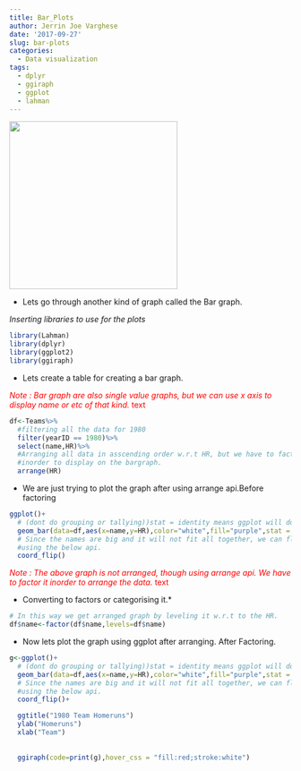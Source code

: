 ```yaml
---
title: Bar_Plots
author: Jerrin Joe Varghese
date: '2017-09-27'
slug: bar-plots
categories:
  - Data visualization
tags:
  - dplyr
  - ggiraph
  - ggplot
  - lahman
---
```


 <img src="images/4.jpg" width="300"/>

* Lets go through another kind of graph called the Bar graph. 

_Inserting libraries to use for the plots_
```r
library(Lahman)
library(dplyr)
library(ggplot2)
library(ggiraph)

```

* Lets create a table for creating a bar graph.

<span style="color:red"> *Note : Bar graph are also single value graphs, but we can use x axis to display name or etc of that kind.* text</span>

```r
df<-Teams%>%
  #filtering all the data for 1980 
  filter(yearID == 1980)%>%
  select(name,HR)%>%
  #Arranging all data in asscending order w.r.t HR, but we have to factor the level
  #inorder to display on the bargraph.
  arrange(HR)
```

* We are just trying to plot the graph after using arrange api.Before factoring

```r
ggplot()+
  # (dont do grouping or tallying))stat = identity means ggplot will do tallying for us.
  geom_bar(data=df,aes(x=name,y=HR),color="white",fill="purple",stat = "identity")+
  # Since the names are big and it will not fit all together, we can flip it over
  #using the below api.
  coord_flip()
```
<span style="color:red">*Note : The above graph is not arranged, though using arrange api. We have to factor it inorder to arrange the data.* text</span>

* Converting to factors or categorising it.*
```r
# In this way we get arranged graph by leveling it w.r.t to the HR.
df$name<-factor(df$name,levels=df$name)
```


* Now lets plot the graph using ggplot after arranging. After Factoring.

```r
g<-ggplot()+
  # (dont do grouping or tallying))stat = identity means ggplot will do tallying for us.
  geom_bar(data=df,aes(x=name,y=HR),color="white",fill="purple",stat = "identity")+
  # Since the names are big and it will not fit all together, we can flip it over
  #using the below api.
  coord_flip()+

  ggtitle("1980 Team Homeruns")
  ylab("Homeruns")
  xlab("Team")
  
  
  ggiraph(code=print(g),hover_css = "fill:red;stroke:white")
```




